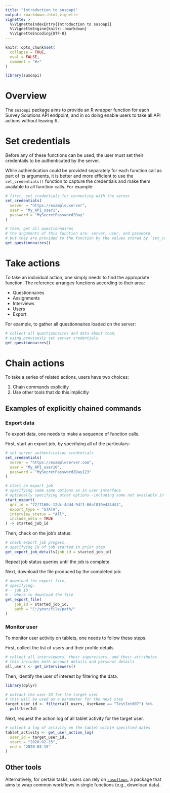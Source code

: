 ```yaml
---
title: "Introduction to susoapi"
output: rmarkdown::html_vignette
vignette: >
  %\VignetteIndexEntry{Introduction to susoapi}
  %\VignetteEngine{knitr::rmarkdown}
  %\VignetteEncoding{UTF-8}
---
```


```r
knitr::opts_chunk$set(
  collapse = TRUE,
  eval = FALSE,
  comment = "#>"
)
```

```r
library(susoapi)
```

# Overview

The `susoapi` package aims to provide an R wrapper function for each Survey Solutions API endpoint, and in so doing enable users to take all API actions without leaving R.

# Set credentials

Before any of these functions can be used, the user must set their credentails to be authenticated by the server.

While authentication could be provided separately for each function call as part of its arguments, it is better and more efficient to use the `set_credentials()` function to capture the credentials and make them available to all function calls. For example:

```r
# first, set credentials for connecting with the server
set_credentials(
  server = "https://example.server",
  user = "My_API_user1",
  password = "MySecretPassword2Day"
)

# then, get all questionnaires
# the arguments of this function are: server, user, and password
# but they are provided to the function by the values stored by `set_credentials()`
get_questionnaires()

```

# Take actions

To take an individual action, one simply needs to find the appropriate function. The reference arranges functions according to their area:

- Questionnaires
- Assignments
- Interviews
- Users
- Export

For example, to gather all questionnaires loaded on the server:

```r
# collect all questionnaires and data about them,
# using previously set server credentials
get_questionnaires()
```

# Chain actions

To take a series of related actions, users have two choices:

1. Chain commands explicitly
2. Use other tools that do this implicitly

## Examples of explicitly chained commands

### Export data

To export data, one needs to make a sequence of function calls.

First, start an export job, by specifying all of the particulars:

```r
# set server authentication credentials
set_credentials(
  server = "https://exampleserver.com",
  user = "My_API_user10",
  password = "MySecretPassword2Day123"
)

# start an export job
# specifying same same options as in user interface
# optionally specifying other options--including some not available in the UI
start_export(
  qnr_id = "72f7160c-12dc-4dd4-9df1-66af819e434d$1",
  export_type = "STATA",
  interview_status = "All",
  include_meta = TRUE
) -> started_job_id
```

Then, check on the job's status:

```r
# check export job progess,
# specifying ID of job started in prior step
get_export_job_details(job_id = started_job_id)
```

Repeat job status queries until the job is complete.

Next, download the file produced by the completed job:

```r
# download the export file, 
# specifying:
# - job ID
# - where to download the file
get_export_file(
    job_id = started_job_id,
    path = "C:/your/file/path/"
)
```

### Monitor user

To monitor user activity on tablets, one needs to follow these steps.

First, collect the list of users and their profile details

```r
# collect all interviewers, their supervisors, and their attributes
# this includes both account details and personal details
all_users <- get_interviewers()
```

Then, identify the user of interest by filtering the data.

```r
library(dplyr)

# extract the user ID for the target user
# this will be used as a parameter for the next step
target_user_id <- filter(all_users, UserName == "TestInt007") %>%
  pull(UserId)

```

Next, request the action log of all tablet activity for the target user.

```r
# collect a log of activity on the tablet within specified dates
tablet_activity <- get_user_action_log(
  user_id = target_user_id,
  start = "2020-02-15",
  end = "2020-03-15"
)
```

## Other tools

Alternatively, for certain tasks, users can rely on [`susoflows`](https://github.com/arthur-shaw/susoflows), a package that aims to wrap common workflows in single functions (e.g., download data).
